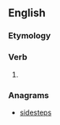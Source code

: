 ==English==

===Etymology===
{{suffix|despise|est|lang=en}}

===Verb===
{{head|en|verb form}}

# {{en-archaic second-person singular of|despise}}

===Anagrams===
* [[sidesteps#English|sidesteps]]